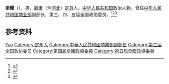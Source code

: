 '''梁耀'''（{{bd|1911年||1981年|}}），男，[[直隶|直隶]]（今[[河北|河北]]）[[定县|定县]]人，[[中华人民共和国|中华人民共和国]]政治人物，曾任[[中华人民共和国商业部|中华人民共和国商业部]]副部长，第三、四、五届全国政协委员。<ref>{{Cite book|title=中华人民共和国职官志|author=何虎生, 李耀东, 向常福主编|publisher=中国社会出版社|year=2003|isbn=9787800883934|location=北京|pages=}}</ref><ref>{{cite book|title=中囯人名大辞典·当代人物卷|author=廖盖隆等编|year=1990|publisher=上海辞书出版社|location=上海|page=}}</ref><ref>{{Cite book|title=中国共产党名人录|author=于俊道主编|publisher=四川人民出版社|year=1997|isbn=|location=成都|pages=}}</ref>

== 参考资料 ==
{{reflist}}

{{中国人物小作品}}

{{Authority control}}
{{DEFAULTSORT:Liang梁}}
[[Category:梁姓|Yao]]
[[Category:定州人|Category:定州人]]
[[Category:中華人民共和國商業部副部長|Category:中華人民共和國商業部副部長]]
[[Category:第三届全国政协委员|Category:第三届全国政协委员]]
[[Category:第四屆全國政協委員|Category:第四屆全國政協委員]]
[[Category:第五屆全國政協委員|Category:第五屆全國政協委員]]